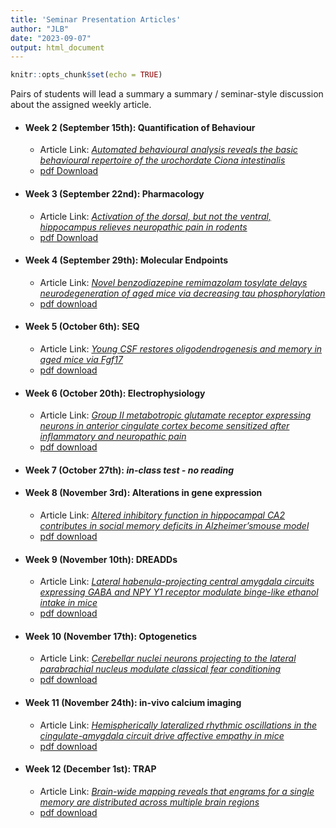 ```yaml
---
title: 'Seminar Presentation Articles'
author: "JLB"
date: "2023-09-07"
output: html_document
---
```


```r
knitr::opts_chunk$set(echo = TRUE)
```

Pairs of students will lead a summary a summary / seminar-style discussion about the assigned weekly article. 

- #### Week 2 (September 15th): Quantification of Behaviour
    + Article Link: [*Automated behavioural analysis reveals the basic behavioural repertoire of the urochordate Ciona intestinalis*](https://www.nature.com/articles/s41598-019-38791-5)
    + [pdf Download](/files/Week_1_Presentation_Rudolph2019.pdf)


- #### Week 3 (September 22nd): Pharmacology
    + Article Link: [*Activation of the dorsal, but not the ventral, hippocampus relieves neuropathic pain in rodents*](https://www.ncbi.nlm.nih.gov/pmc/articles/PMC8464622/)
    + [pdf Download](/files/Week_2_Wei_2020)


- #### Week 4 (September 29th): Molecular Endpoints
    + Article Link: [*Novel benzodiazepine remimazolam tosylate delays neurodegeneration of aged mice via decreasing tau phosphorylation*](https://www.sciencedirect.com/science/article/pii/S0161813X22001267?via%3Dihub)
    + [pdf download](/files/Week_4_Chen2022)


- #### Week 5 (October 6th): SEQ
    + Article Link:  [*Young CSF restores oligodendrogenesis and memory in aged mice via Fgf17*](https://www.nature.com/articles/s41586-022-04722-0)
    + [pdf download](/files/Week_5_Iram2022)


- #### Week 6 (October 20th): Electrophysiology
    + Article Link: [*Group II metabotropic glutamate receptor expressing neurons in anterior cingulate cortex become sensitized after inflammatory and neuropathic pain*](https://journals.sagepub.com/doi/full/10.1177/1744806920915339)
    + [pdf download](/files/)


- #### Week 7 (October 27th): *in-class test - no reading*


- #### Week 8 (November 3rd): Alterations in gene expression
    + Article Link: [*Altered inhibitory function in hippocampal CA2 contributes in social memory deficits in Alzheimer’smouse model*](https://www.cell.com/iscience/pdf/S2589-0042(22)00165-1.pdf)
    + [pdf download](/files/Week_8_Rey2022)


- #### Week 9 (November 10th): DREADDs
    + Article Link: [*Lateral habenula-projecting central amygdala circuits expressing GABA and NPY Y1 receptor modulate binge-like ethanol intake in mice*](https://pubmed.ncbi.nlm.nih.gov/36059430/)
    + [pdf download](/files/Week_9_Companion2022)


- #### Week 10 (November 17th): Optogenetics
    + Article Link: [*Cerebellar nuclei neurons projecting to the lateral parabrachial nucleus modulate classical fear conditioning*](https://pubmed.ncbi.nlm.nih.gov/36952344/)
    + [pdf download](/files/Week_10_Hwang2023)


- #### Week 11 (November 24th): in-vivo calcium imaging
    + Article Link: [*Hemispherically lateralized rhythmic oscillations in the cingulate-amygdala circuit drive affective empathy in mice*](https://www.cell.com/neuron/fulltext/S0896-6273(22)01000-5?_returnURL=https%3A%2F%2Flinkinghub.elsevier.com%2Fretrieve%2Fpii%2FS0896627322010005%3Fshowall%3Dtrue)
    + [pdf download](/files/Week_11_Kim2023)


- #### Week 12 (December 1st): TRAP
    + Article Link: [*Brain-wide mapping reveals that engrams for a single memory are distributed across multiple brain regions*](https://www.nature.com/articles/s41467-022-29384-4)
    + [pdf download](/files/Week_12_Roy2022)




